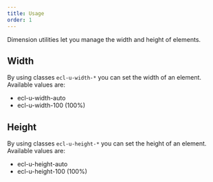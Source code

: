 ```yaml
---
title: Usage
order: 1
---
```



<Paragraph size="lead">
  Dimension utilities let you manage the width and height of elements.
</Paragraph>

## Width

By using classes `ecl-u-width-*` you can set the width of an element.
Available values are:

- ecl-u-width-auto
- ecl-u-width-100 (100%)

## Height

By using classes `ecl-u-height-*` you can set the height of an element.
Available values are:

- ecl-u-height-auto
- ecl-u-height-100 (100%)
